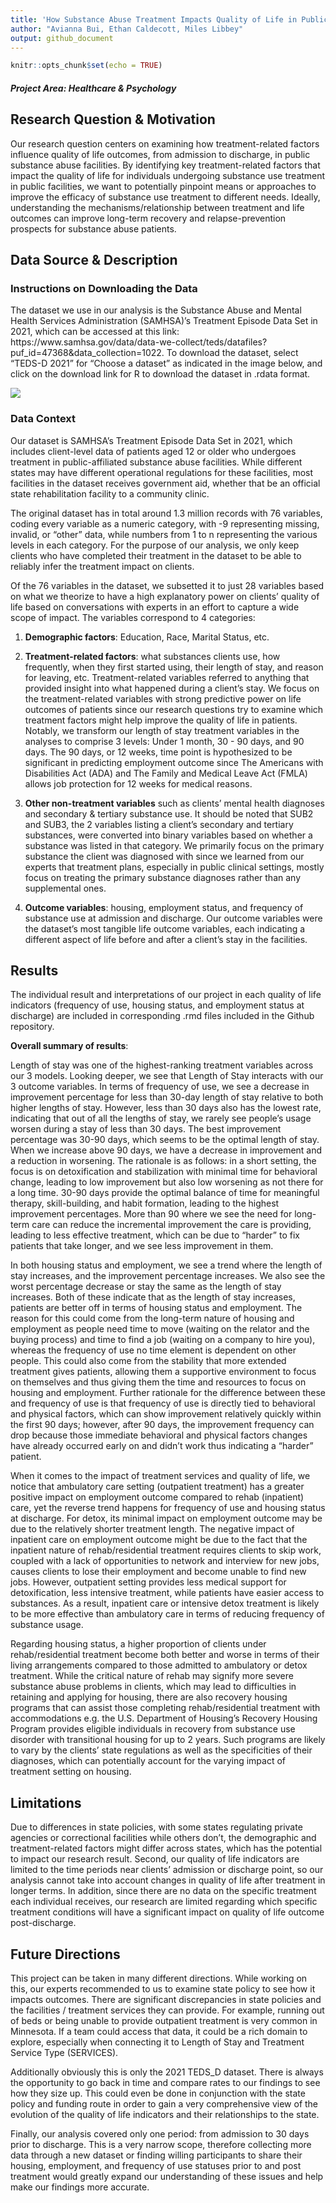 ---
title: 'How Substance Abuse Treatment Impacts Quality of Life in Public-Funded Facilities'
author: "Avianna Bui, Ethan Caldecott, Miles Libbey"
output: github_document
---

```{r setup, include=FALSE}
knitr::opts_chunk$set(echo = TRUE)
```

##### Project Area: Healthcare & Psychology

## Research Question & Motivation

Our research question centers on examining how treatment-related factors influence quality of life outcomes, from admission to discharge, in public substance abuse facilities. By identifying key treatment-related factors that impact the quality of life for individuals undergoing substance use treatment in public facilities, we want to potentially pinpoint means or approaches to improve the efficacy of substance use treatment to different needs. Ideally, understanding the mechanisms/relationship between treatment and life outcomes can improve long-term recovery and relapse-prevention prospects for substance abuse patients. 


## Data Source & Description

### Instructions on Downloading the Data

The dataset we use in our analysis is the Substance Abuse and Mental Health Services Administration (SAMHSA)’s Treatment Episode Data Set in 2021, which can be accessed at this link: https://www.samhsa.gov/data/data-we-collect/teds/datafiles?puf_id=47368&data_collection=1022. To download the dataset, select "TEDS-D 2021" for "Choose a dataset" as indicated in the image below, and click on the download link for R to download the dataset in .rdata format.

![](download_instructions.png)

### Data Context 

Our dataset is SAMHSA’s Treatment Episode Data Set in 2021, which includes client-level data of patients aged 12 or older who undergoes treatment in public-affiliated substance abuse facilities. While different states may have different operational regulations for these facilities, most facilities in the dataset receives government aid, whether that be an official state rehabilitation facility to a community clinic.  

The original dataset has in total around 1.3 million records with 76 variables, coding every variable as a numeric category, with -9 representing missing, invalid, or “other” data, while numbers from 1 to n representing the various levels in each category. For the purpose of our analysis, we only keep clients who have completed their treatment in the dataset to be able to reliably infer the treatment impact on clients. 

Of the 76 variables in the dataset, we subsetted it to just 28 variables based on what we theorize to have a high explanatory power on clients' quality of life based on conversations with experts in an effort to capture a wide scope of impact. The variables correspond to 4 categories:

1. **Demographic factors**: Education, Race, Marital Status, etc. 

2. **Treatment-related factors**: what substances clients use, how frequently, when they first started using, their length of stay, and reason for leaving, etc. Treatment-related variables referred to anything that provided insight into what happened during a client’s stay. We focus on the treatment-related variables with strong predictive power on life outcomes of patients since our research questions try to examine which treatment factors might help improve the quality of life in patients. Notably, we transform our length of stay treatment variables in the analyses to comprise 3 levels: Under 1 month, 30 - 90 days, and 90 days. The 90 days, or 12 weeks, time point is hypothesized to be significant in predicting employment outcome since The Americans with Disabilities Act (ADA) and The Family and Medical Leave Act (FMLA) allows job protection for 12 weeks for medical reasons.

3. **Other non-treatment variables** such as clients' mental health diagnoses and secondary & tertiary substance use. It should be noted that SUB2 and SUB3, the 2 variables listing a client’s secondary and tertiary substances, were converted into binary variables based on whether a substance was listed in that category. We primarily focus on the primary substance the client was diagnosed with since we learned from our experts that treatment plans, especially in public clinical settings, mostly focus on treating the primary substance diagnoses rather than any supplemental ones.

4. **Outcome variables**: housing, employment status, and frequency of substance use at admission and discharge. Our outcome variables were the dataset’s most tangible life outcome variables, each indicating a different aspect of life before and after a client’s stay in the facilities. 

## Results

The individual result and interpretations of our project in each quality of life indicators (frequency of use, housing status, and employment status at discharge) are included in corresponding .rmd files included in the Github repository. 

**Overall summary of results**: 

Length of stay was one of the highest-ranking treatment variables across our 3 models. Looking deeper, we see that Length of Stay interacts with our 3 outcome variables. In terms of frequency of use, we see a decrease in improvement percentage for less than 30-day length of stay relative to both higher lengths of stay.  However, less than 30 days also has the lowest rate, indicating that out of all the lengths of stay, we rarely see people's usage worsen during a stay of less than 30 days. The best improvement percentage was 30-90 days, which seems to be the optimal length of stay. When we increase above 90 days, we have a decrease in improvement and a reduction in worsening.  The rationale is as follows: in a short setting, the focus is on detoxification and stabilization with minimal time for behavioral change, leading to low improvement but also low worsening as not there for a long time. 30-90 days provide the optimal balance of time for meaningful therapy, skill-building, and habit formation, leading to the highest improvement percentages. More than 90 where we see the need for long-term care can reduce the incremental improvement the care is providing, leading to less effective treatment, which can be due to "harder" to fix patients that take longer, and we see less improvement in them.

In both housing status and employment, we see a trend where the length of stay increases, and the improvement percentage increases. We also see the worst percentage decrease or stay the same as the length of stay increases. Both of these indicate that as the length of stay increases, patients are better off in terms of housing status and employment. The reason for this could come from the long-term nature of housing and employment as people need time to move (waiting on the relator and the buying process) and time to find a job (waiting on a company to hire you), whereas the frequency of use no time element is dependent on other people. This could also come from the stability that more extended treatment gives patients, allowing them a supportive environment to focus on themselves and thus giving them the time and resources to focus on housing and employment. Further rationale for the difference between these and frequency of use is that frequency of use is directly tied to behavioral and physical factors, which can show improvement relatively quickly within the first 90 days; however, after 90 days, the improvement frequency can drop because those immediate behavioral and physical factors changes have already occurred early on and didn't work thus indicating a "harder" patient.

When it comes to the impact of treatment services and quality of life, we notice that ambulatory care setting (outpatient treatment) has a greater positive impact on employment outcome compared to rehab (inpatient) care, yet the reverse trend happens for frequency of use and housing status at discharge. For detox, its minimal impact on employment outcome may be due to the relatively shorter treatment length. The negative impact of inpatient care on employment outcome might be due to the fact that the inpatient nature of rehab/residential treatment requires clients to skip work, coupled with a lack of opportunities to network and interview for new jobs, causes clients to lose their employment and become unable to find new jobs. However, outpatient setting provides less medical support for detoxification, less intensive treatment, while patients have easier access to substances. As a result, inpatient care or intensive detox treatment is likely to be more effective than ambulatory care in terms of reducing frequency of substance usage. 

Regarding housing status, a higher proportion of clients under rehab/residential treatment become both better and worse in terms of their living arrangements compared to those admitted to ambulatory or detox treatment. While the critical nature of rehab may signify more severe substance abuse problems in clients, which may lead to difficulties in retaining and applying for housing, there are also recovery housing programs that can assist those completing rehab/residential treatment with accommodations e.g. the U.S. Department of Housing’s Recovery Housing Program provides eligible individuals in recovery from substance use disorder with transitional housing for up to 2 years. Such programs are likely to vary by the clients' state regulations as well as the specificities of their diagnoses, which can potentially account for the varying impact of treatment setting on housing.


## Limitations

Due to differences in state policies, with some states regulating private agencies or correctional facilities while others don’t, the demographic and treatment-related factors might differ across states, which has the potential to impact our research result. Second, our quality of life indicators are limited to the time periods near clients' admission or discharge point, so our analysis cannot take into account changes in quality of life after treatment in longer terms. In addition, since there are no data on the specific treatment each individual receives, our research are limited regarding which specific treatment conditions will have a significant impact on quality of life outcome post-discharge. 

## Future Directions

This project can be taken in many different directions. While working on this, our experts recommended to us to examine state policy to see how it impacts outcomes. There are significant discrepancies in state policies and the facilities / treatment services they can provide. For example, running out of beds or being unable to provide outpatient treatment is very common in Minnesota. If a team could access that data, it could be a rich domain to explore, especially when connecting it to Length of Stay and Treatment Service Type (SERVICES).

Additionally obviously this is only the 2021 TEDS_D dataset. There is always the opportunity to go back in time and compare rates to our findings to see how they size up. This could even be done in conjunction with the state policy and funding route in order to gain a very comprehensive view of the evolution of the quality of life indicators and their relationships to the state.

Finally, our analysis covered only one period: from admission to 30 days prior to discharge. This is a very narrow scope, therefore collecting more data through a new dataset or finding willing participants to share their housing, employment, and frequency of use statuses prior to and post treatment would greatly expand our understanding of these issues and help make our findings more accurate.

